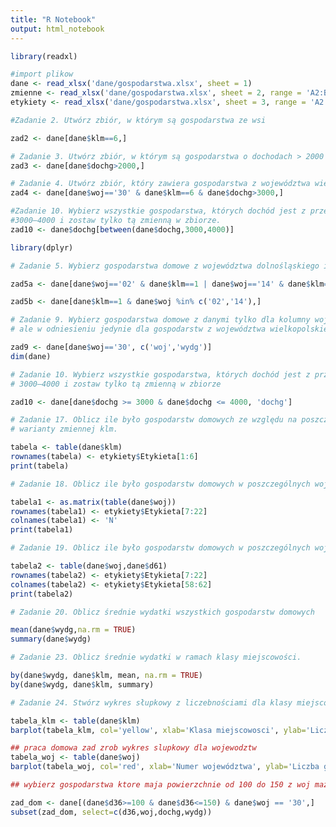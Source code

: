 ```yaml
---
title: "R Notebook"
output: html_notebook
---
```


```r
library(readxl)
```
```r
#import plikow
dane <- read_xlsx('dane/gospodarstwa.xlsx', sheet = 1)
zmienne <- read_xlsx('dane/gospodarstwa.xlsx', sheet = 2, range = 'A2:B18')
etykiety <- read_xlsx('dane/gospodarstwa.xlsx', sheet = 3, range = 'A2:C70')
```
```r
#Zadanie 2. Utwórz zbiór, w którym są gospodarstwa ze wsi

zad2 <- dane[dane$klm==6,]
```
```r
# Zadanie 3. Utwórz zbiór, w którym są gospodarstwa o dochodach > 2000 zł.
zad3 <- dane[dane$dochg>2000,]
```
```r
# Zadanie 4. Utwórz zbiór, który zawiera gospodarstwa z województwa wielkopolskiego oraz które zamieszkują wieś i mają dochody powyżej 3000 zł.
zad4 <- dane[dane$woj=='30' & dane$klm==6 & dane$dochg>3000,] 
```
```r
#Zadanie 10. Wybierz wszystkie gospodarstwa, których dochód jest z przedziału
#3000–4000 i zostaw tylko tą zmienną w zbiorze.
zad10 <- dane$dochg[between(dane$dochg,3000,4000)]

```
```r
library(dplyr)
```

```r
# Zadanie 5. Wybierz gospodarstwa domowe z województwa dolnośląskiego i mazowieckiego z miast powyżej 500 tys. mieszkańców.

zad5a <- dane[dane$woj=='02' & dane$klm==1 | dane$woj=='14' & dane$klm==1,]

zad5b <- dane[dane$klm==1 & dane$woj %in% c('02','14'),]
```
```r
# Zadanie 9. Wybierz gospodarstwa domowe z danymi tylko dla kolumny woj i wydg
# ale w odniesieniu jedynie dla gospodarstw z województwa wielkopolskiego.

zad9 <- dane[dane$woj=='30', c('woj','wydg')]
dim(dane)
```
```r
# Zadanie 10. Wybierz wszystkie gospodarstwa, których dochód jest z przedziału
# 3000–4000 i zostaw tylko tą zmienną w zbiorze

zad10 <- dane[dane$dochg >= 3000 & dane$dochg <= 4000, 'dochg']
```
```r
# Zadanie 17. Oblicz ile było gospodarstw domowych ze względu na poszczególne
# warianty zmiennej klm.

tabela <- table(dane$klm)
rownames(tabela) <- etykiety$Etykieta[1:6]
print(tabela)
```
```r
# Zadanie 18. Oblicz ile było gospodarstw domowych w poszczególnych województwach.

tabela1 <- as.matrix(table(dane$woj))
rownames(tabela1) <- etykiety$Etykieta[7:22]
colnames(tabela1) <- 'N'
print(tabela1)
```
```r
# Zadanie 19. Oblicz ile było gospodarstw domowych w poszczególnych województwach ze względu na warianty zmiennej d61 (Sytuacja materialna gospodarstwa).

tabela2 <- table(dane$woj,dane$d61)
rownames(tabela2) <- etykiety$Etykieta[7:22]
colnames(tabela2) <- etykiety$Etykieta[58:62]
print(tabela2)
```
```r
# Zadanie 20. Oblicz średnie wydatki wszystkich gospodarstw domowych

mean(dane$wydg,na.rm = TRUE)
summary(dane$wydg)
```

```r
# Zadanie 23. Oblicz średnie wydatki w ramach klasy miejscowości.

by(dane$wydg, dane$klm, mean, na.rm = TRUE)
by(dane$wydg, dane$klm, summary)
```
```r
# Zadanie 24. Stwórz wykres słupkowy z liczebnościami dla klasy miejscowości.

tabela_klm <- table(dane$klm)
barplot(tabela_klm, col='yellow', xlab='Klasa miejscowosci', ylab='Liczba gospodarstw', main='Liczba gospodarstw w przekroju klm',names.arg=etykiety$Etykieta[1:6])
```
```r
## praca domowa zad zrob wykres slupkowy dla wojewodztw 
tabela_woj <- table(dane$woj)
barplot(tabela_woj, col='red', xlab='Numer województwa', ylab='Liczba gospodarstw', main='Liczba gospodarstw w przekroju woj', names.arg=etykiety$column2[7:22])

```
```r
## wybierz gospodarstwa ktore maja powierzchnie od 100 do 150 z woj mazowieckiego zostaw 4 kolumny d36, woj, wydg, dochg

zad_dom <- dane[(dane$d36>=100 & dane$d36<=150) & dane$woj == '30',]
subset(zad_dom, select=c(d36,woj,dochg,wydg))

```